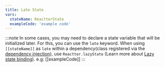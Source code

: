 ```yaml
---
title: Late State
vars:
  stateName: ReactterState
  exampleCode: 'example code'
---
```



:::note
In some cases, you may need to declare a state variable that will be initialized later. For this, you can use the <HK>`late`</HK> keyword.
When using <HT>`[[stateName]]`</HT> as <HK>`late`</HK> within a dependency(class registered via the [dependency injection](/reactter/core_concepts/dependency_injection)), use <HM>`Reactter.lazyState`</HM> (Learn more about [Lazy state binding](/reactter/learn_more/binding_state_to_dependency/#lazy-state-binding)). e.g:
[[exampleCode]]
:::